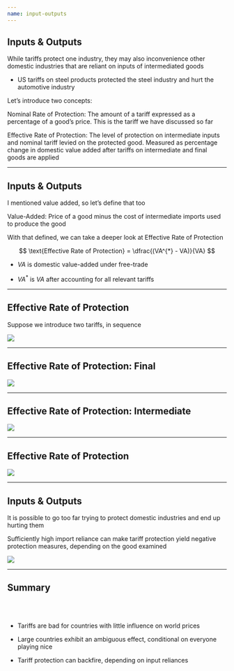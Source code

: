 ```yaml
---
name: input-outputs
---
```


## Inputs & Outputs

While tariffs protect one industry, they may also [inconvenience other domestic industries]{.h} that are reliant on inputs of intermediated goods

::: {.fragment}
- US tariffs on steel products protected the steel industry and hurt the automotive industry
:::

::: {.fragment}
Let's introduce two concepts:
:::

::: {.fragment}
[Nominal Rate of Protection]{.hp}: 
The amount of a [tariff expressed as a percentage of a good's price]{.hi}.
This is the tariff we have discussed so far
:::

::: {.fragment}
[Effective Rate of Protection]{.hp}: 
The level of protection on intermediate inputs and nominal tariff levied on the protected good.
[Measured as percentage change in domestic value added]{.h} after tariffs on intermediate and final goods are applied
:::

---

## Inputs & Outputs

I mentioned [value added]{.hp}, so let's define that too

::: {.fragment}
[Value-Added]{.hp}: 
Price of a good minus the cost of intermediate imports used to produce the good

With that defined, we can take a deeper look at [Effective Rate of Protection]{.hp}
:::

::: {.fragment}
$$
    \text{Effective Rate of Protection} = \dfrac{(VA^{*} - VA)}{VA}
$$

- $VA$ is [domestic value-added]{.hi} under free-trade

- $VA^{*}$ is $VA$ [after accounting for all relevant tariffs]{.hi}
:::

---

## Effective Rate of Protection

Suppose we introduce [two tariffs]{.hp}, in sequence

![](images/effective-rate-protection-01.png){fig-align="center"}

---

## Effective Rate of Protection: Final 

![](images/effective-rate-protection-02.png){fig-align="center"}

---

## Effective Rate of Protection: Intermediate

![](images/effective-rate-protection-03.png){fig-align="center"}

---

## Effective Rate of Protection

![](images/effective-rate-protection-04.png){fig-align="center"}

---

## Inputs & Outputs

It is possible to go too far trying to protect domestic industries and end up hurting them

Sufficiently high import reliance can make tariff protection yield [negative protection measures]{.hp}, depending on the good examined

::: {.fragment}
![](images/negative-protection-rate.png){fig-align="center"}
:::

---

## Summary

<br><br>

- Tariffs are bad for countries with little influence on world prices

- Large countries exhibit an ambiguous effect, conditional on everyone playing nice

- Tariff protection can backfire, depending on input reliances


